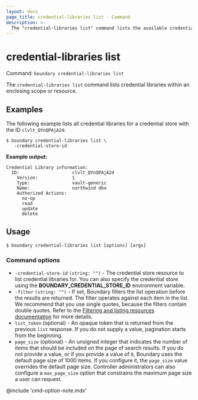 ```yaml
---
layout: docs
page_title: credential-libraries list - Command
description: >-
  The "credential-libraries list" command lists the available credential library resources within an enclosing scope or resource.
---
```


# credential-libraries list

Command: `boundary credential-libraries list`

The `credential-libraries list` command lists credential libraries within an enclosing scope or resource.

## Examples

The following example lists all credential libraries for a credential store with the ID `clvlt_QYnQPAjA24`:

```shell-session
$ boundary credential-libraries list \
   -credential-store-id
```

**Example output:**

<CodeBlockConfig hideClipboard>

```plaintext
Credential Library information:
  ID:                    clvlt_QYnQPAjA24
    Version:             1
    Type:                vault-generic
    Name:                northwind dba
    Authorized Actions:
      no-op
      read
      update
      delete
```

</CodeBlockConfig>

## Usage

<CodeBlockConfig hideClipboard>

```shell-session
$ boundary credential-libraries list [options] [args]
```

</CodeBlockConfig>


### Command options

- `-credential-store-id` `(string: "")` - The credential store resource to list credential libraries for.
You can also specify the credential store using the **BOUNDARY_CREDENTIAL_STORE_ID** environment variable.
- `-filter` `(string: "")` - If set, Boundary filters the list operation before the results are returned.
The filter operates against each item in the list.
We recommend that you use single quotes, because the filters contain double quotes.
Refer to the [Filtering and listing resources documentation](/boundary/docs/filtering) for more details.
- `list_token` (optional) - An opaque token that is returned from the previous `list` response.
If you do not supply a value, pagination starts from the beginning.
- `page_size` (optional) - An unsigned integer that indicates the number of items that should be included on the page of search results.
If you do not provide a value, or if you provide a value of `0`, Boundary uses the default page size of 1000 items.
If you configure it, the `page_size` value overrides the default page size.
Controller administrators can also configure a `max_page_size` option that constrains the maximum page size a user can request.

@include 'cmd-option-note.mdx'